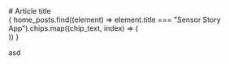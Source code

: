 
<div className="mt-6"/>
# Article title

<div className="flex place-content-around not-prose">
    <div className="flex flex-wrap">
        {
        home_posts.find((element) => element.title === "Sensor Story App").chips.map((chip_text, index) => (
            <div key={index} className="mr-3 mt-3">
            <Chip chip_text={chip_text} />
            </div>
        ))
        }
    </div>
</div>


asd

